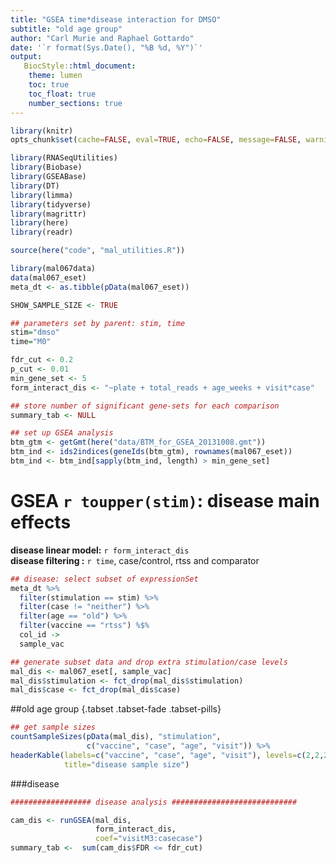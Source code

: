 ```yaml
---
title: "GSEA time*disease interaction for DMSO"
subtitle: "old age group"
author: "Carl Murie and Raphael Gottardo"
date: '`r format(Sys.Date(), "%B %d, %Y")`'
output: 
   BiocStyle::html_document:
    theme: lumen
    toc: true
    toc_float: true
    number_sections: true
---
```


```r
library(knitr)
opts_chunk$set(cache=FALSE, eval=TRUE, echo=FALSE, message=FALSE, warning=FALSE, results='asis')
```

```r
library(RNASeqUtilities)
library(Biobase)
library(GSEABase)
library(DT)
library(limma)
library(tidyverse)
library(magrittr)
library(here)
library(readr)

source(here("code", "mal_utilities.R"))
```

```r
library(mal067data)
data(mal067_eset)
meta_dt <- as.tibble(pData(mal067_eset))
```


```r
SHOW_SAMPLE_SIZE <- TRUE

## parameters set by parent: stim, time
stim="dmso"
time="M0"

fdr_cut <- 0.2
p_cut <- 0.01
min_gene_set <- 5
form_interact_dis <- "~plate + total_reads + age_weeks + visit*case"

## store number of significant gene-sets for each comparison
summary_tab <- NULL
```

```r
## set up GSEA analysis
btm_gtm <- getGmt(here("data/BTM_for_GSEA_20131008.gmt"))
btm_ind <- ids2indices(geneIds(btm_gtm), rownames(mal067_eset))
btm_ind <- btm_ind[sapply(btm_ind, length) > min_gene_set]
```

# GSEA `r toupper(stim)`: disease main effects

**disease linear model:** `r form_interact_dis`  
**disease filtering   :** `r time`, case/control, rtss and comparator  

```r
## disease: select subset of expressionSet
meta_dt %>% 
  filter(stimulation == stim) %>% 
  filter(case != "neither") %>%
  filter(age == "old") %>%
  filter(vaccine == "rtss") %$%
  col_id ->
  sample_vac

## generate subset data and drop extra stimulation/case levels
mal_dis <- mal067_eset[, sample_vac] 
mal_dis$stimulation <- fct_drop(mal_dis$stimulation)
mal_dis$case <- fct_drop(mal_dis$case)

```

##old age group {.tabset .tabset-fade .tabset-pills}

```r

## get sample sizes
countSampleSizes(pData(mal_dis), "stimulation", 
                 c("vaccine", "case", "age", "visit")) %>%
headerKable(labels=c("vaccine", "case", "age", "visit"), levels=c(2,2,2,2), 
            title="disease sample size")
```
  
###disease  

```r

################## disease analysis ############################

cam_dis <- runGSEA(mal_dis, 
                   form_interact_dis,
                   coef="visitM3:casecase")
summary_tab <-  sum(cam_dis$FDR <= fdr_cut)
```
